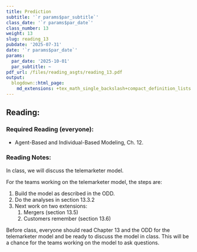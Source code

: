 ```yaml
---
title: Prediction
subtitle: '`r params$par_subtitle`'
class_date: '`r params$par_date`'
class_number: 13
weight: 13
slug: reading_13
pubdate: '2025-07-31'
date: '`r params$par_date`'
params:
  par_date: '2025-10-01'
  par_subtitle: ~
pdf_url: /files/reading_asgts/reading_13.pdf
output:
  blogdown::html_page:
    md_extensions: +tex_math_single_backslash+compact_definition_lists
---
```

## Reading:

### Required Reading (everyone):

* Agent-Based and Individual-Based Modeling, Ch. 12.

### Reading Notes:

In class, we will discuss the telemarketer model.

For the teams working on the telemarketer model, the steps are:

1. Build the model as described in the ODD.
1. Do the analyses in section 13.3.2
1. Next work on two extensions:
   1. Mergers (section 13.5)
   1. Customers remember (section 13.6)

Before class, everyone should read Chapter 13 and the ODD for the telemarketer model and be ready to discuss the model in class.
This will be a chance for the teams working on the model to ask questions.
